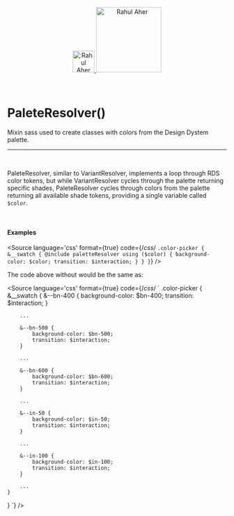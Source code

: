 
<Meta title="Utils/Sass/PaleteResolver()"/>

<div align="center" style={{display: 'flex'}}>
    <a href="https://rahulaher.netlify.app">
        <img src="../../../img/logo/glyph-black-colored.svg" alt="Rahul Aher logo" width="50" />
        <img src="../../../img/logo/word-black-colored.svg" alt="Rahul Aher" width="150" />
    </a>
</div>

<br />
<br />

# PaleteResolver()

Mixin sass used to create classes with colors from the Design Dystem palette.

<hr />
<br />

PaleteResolver, similar to VariantResolver, implements a loop through RDS color tokens,
but while VariantResolver cycles through the palette returning specific shades, PaleteResolver cycles through colors
from the palette returning all available shade tokens, providing a single variable called `$color`.

<br />

#### Examples

<Story name="PaleteResolver">
</Story>

<Source
	language='css'
	format={true}
	code={/*css*/ `
.color-picker {
	&__swatch {
		@include paletteResolver using ($color) {
			background-color: $color;
			transition: $interaction;
		}
	}
}
`}
/>

The code above without would be the same as:

<Source
	language='css'
	format={true}
	code={/*css*/ `
.color-picker {
	&__swatch {
		&--bn-400 {
			background-color: $bn-400;
			transition: $interaction;
		}
 
		...
 
		&--bn-500 {
			background-color: $bn-500;
			transition: $interaction;
		}
 
		...
 
		&--bn-600 {
			background-color: $bn-600;
			transition: $interaction;
		}
 
		...
 
		&--in-50 {
			background-color: $in-50;
			transition: $interaction;
		}
 
		...
 
		&--in-100 {
			background-color: $in-100;
			transition: $interaction;
		}
 
		...
	}
}
`}
/>
